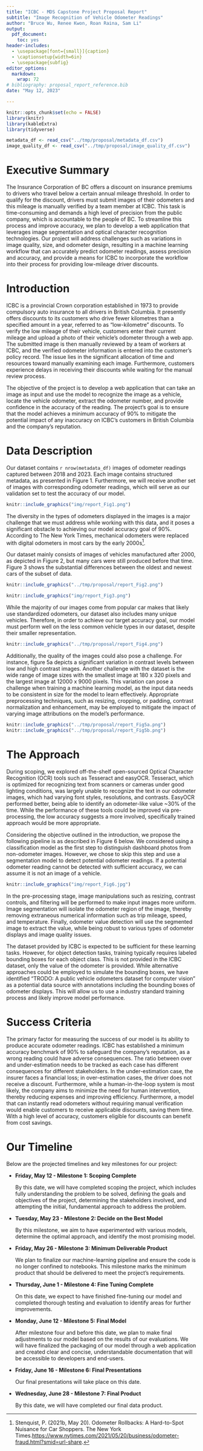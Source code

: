 ```yaml
---
title: "ICBC - MDS Capstone Project Proposal Report"
subtitle: "Image Recognition of Vehicle Odometer Readings"
author: "Bruce Wu, Renee Kwon, Roan Raina, Sam Li"
output:
  pdf_document:
    toc: yes
header-includes:
  - \usepackage[font={small}]{caption}
  - \captionsetup{width=6in}
  - \usepackage{subfig}
editor_options: 
  markdown: 
    wrap: 72
# bibliography: proposal_report_reference.bib
date: "May 12, 2023"

---
```


```r
knitr::opts_chunk$set(echo = FALSE)
library(knitr)
library(kableExtra)
library(tidyverse)
```

```r
metadata_df <- read_csv("../tmp/proposal/metadata_df.csv")
image_quality_df <- read_csv("../tmp/proposal/image_quality_df.csv")
```

# Executive Summary

The Insurance Corporation of BC offers a discount on insurance premiums
to drivers who travel below a certain annual mileage threshold. In order
to qualify for the discount, drivers must submit images of their
odometers and this mileage is manually verified by a team member at
ICBC. This task is time-consuming and demands a high level of precision
from the public company, which is accountable to the people of BC. To
streamline this process and improve accuracy, we plan to develop a web
application that leverages image segmentation and optical character
recognition technologies. Our project will address challenges such as
variations in image quality, size, and odometer design, resulting in a
machine learning workflow that can accurately predict odometer readings,
assess precision and accuracy, and provide a means for ICBC to
incorporate the workflow into their process for providing low-mileage
driver discounts.

\newpage

# Introduction

ICBC is a provincial Crown corporation established in 1973 to provide
compulsory auto insurance to all drivers in British Columbia. It
presently offers discounts to its customers who drive fewer kilometres
than a specified amount in a year, referred to as "low-kilometre"
discounts. To verify the low mileage of their vehicle, customers enter
their current mileage and upload a photo of their vehicle's odometer
through a web app. The submitted image is then manually reviewed by a
team of workers at ICBC, and the verified odometer information is
entered into the customer's policy record. The issue lies in the
significant allocation of time and resources toward manually examining
each image. Furthermore, customers experience delays in receiving their
discounts while waiting for the manual review process.

The objective of the project is to develop a web application that can
take an image as input and use the model to recognize the image as a
vehicle, locate the vehicle odometer, extract the odometer number, and
provide confidence in the accuracy of the reading. The project's goal is
to ensure that the model achieves a minimum accuracy of 90% to mitigate
the potential impact of any inaccuracy on ICBC's customers in British
Columbia and the company's reputation.

# Data Description

Our dataset contains `r nrow(metadata_df)` images of odometer readings
captured between 2018 and 2023. Each image contains structured metadata,
as presented in Figure 1. Furthermore, we will receive another set of
images with corresponding odometer readings, which will serve as our
validation set to test the accuracy of our model.

```r
knitr::include_graphics("img/report_Fig1.png")
```

The diversity in the types of odometers displayed in the images is a
major challenge that we must address while working with this data, and
it poses a significant obstacle to achieving our model accuracy goal of
90%. According to The New York Times, mechanical odometers were replaced
with digital odometers in most cars by the early 2000s[^1].

[^1]: Stenquist, P. (2021b, May 20). Odometer Rollbacks: A Hard-to-Spot
    Nuisance for Car Shoppers. The New York
    Times.<https://www.nytimes.com/2021/05/20/business/odometer-fraud.html?smid=url-share>.

Our dataset mainly consists of images of vehicles manufactured after
2000, as depicted in Figure 2, but many cars were still produced before
that time. Figure 3 shows the substantial differences between the oldest
and newest cars of the subset of data.

\newpage

```r
knitr::include_graphics("../tmp/proposal/report_Fig2.png")
```

```r
knitr::include_graphics("img/report_Fig3.png")
```

While the majority of our images come from popular car makes that likely
use standardized odometers, our dataset also includes many unique
vehicles. Therefore, in order to achieve our target accuracy goal, our
model must perform well on the less common vehicle types in our dataset,
despite their smaller representation.

```r
knitr::include_graphics("../tmp/proposal/report_Fig4.png") 
```

\newpage

Additionally, the quality of the images could also pose a challenge. For
instance, figure 5a depicts a significant variation in contrast levels
between low and high contrast images. Another challenge with the dataset
is the wide range of image sizes with the smallest image at 180 x 320
pixels and the largest image at 12000 x 9000 pixels. This variation can
pose a challenge when training a machine learning model, as the input
data needs to be consistent in size for the model to learn effectively.
Appropriate preprocessing techniques, such as resizing, cropping, or
padding, contrast normalization and enhancement, may be employed to
mitigate the impact of varying image attributions on the model's
performance.

```r
knitr::include_graphics("../tmp/proposal/report_Fig5a.png")
knitr::include_graphics("../tmp/proposal/report_Fig5b.png")
```

\newpage

# The Approach

During scoping, we explored off-the-shelf open-sourced Optical Character
Recognition (OCR) tools such as Tesseract and easyOCR. Tesseract, which
is optimized for recognizing text from scanners or cameras under good
lighting conditions, was largely unable to recognize the text in our
odometer images, which had varying font styles, resolutions, and
contrasts. EasyOCR performed better, being able to identify an
odometer-like value \~30% of the time. While the performance of these
tools could be improved via pre-processing, the low accuracy suggests a
more involved, specifically trained approach would be more appropriate.

Considering the objective outlined in the introduction, we propose the
following pipeline is as described in Figure 6 below. We considered
using a classification model as the first step to distinguish dashboard
photos from non-odometer images. However, we chose to skip this step and
use a segmentation model to detect potential odometer readings. If a
potential odometer reading cannot be detected with sufficient accuracy,
we can assume it is not an image of a vehicle.

```r
knitr::include_graphics("img/report_Fig6.jpg")
```

In the pre-processing stage, image manipulations such as resizing,
contrast controls, and filtering will be performed to make input images
more uniform. Image segmentation will isolate the odometer region of the
image, thereby removing extraneous numerical information such as trip
mileage, speed, and temperature. Finally, odometer value detection will
use the segmented image to extract the value, while being robust to
various types of odometer displays and image quality issues.

The dataset provided by ICBC is expected to be sufficient for these
learning tasks. However, for object detection tasks, training typically
requires labeled bounding boxes for each object class. This is not
provided in the ICBC dataset, only the value of the odometer is
provided. While alternative approaches could be employed to simulate the
bounding boxes, we have identified "TRODO: A public vehicle odometers
dataset for computer vision" as a potential data source with annotations
including the bounding boxes of odometer displays. This will allow us to
use a industry standard training process and likely improve model
performance.

# Success Criteria

The primary factor for measuring the success of our model is its ability
to produce accurate odometer readings. ICBC has established a minimum
accuracy benchmark of 90% to safeguard the company's reputation, as a
wrong reading could have adverse consequences. The ratio between over
and under-estimation needs to be tracked as each case has different
consequences for different stakeholders. In the under-estimation case,
the insurer faces a financial loss; in over-estimation cases, the driver
does not receive a discount. Furthermore, while a human-in-the-loop
system is most likely, the company aims to minimize the need for human
intervention, thereby reducing expenses and improving efficiency.
Furthermore, a model that can instantly read odometers without requiring
manual verification would enable customers to receive applicable
discounts, saving them time. With a high level of accuracy, customers
eligible for discounts can benefit from cost savings.

# Our Timeline

Below are the projected timelines and key milestones for our project:

-   **Friday, May 12 - Milestone 1: Scoping Complete**

    By this date, we will have completed scoping the project, which
    includes fully understanding the problem to be solved, defining the
    goals and objectives of the project, determining the stakeholders
    involved, and attempting the initial, fundamental approach to
    address the problem.

-   **Tuesday, May 23 - Milestone 2: Decide on the Best Model**

    By this milestone, we aim to have experimented with various models,
    determine the optimal approach, and identify the most promising
    model.

-   **Friday, May 26 - Milestone 3: Minimum Deliverable Product**

    We plan to finalize our machine-learning pipeline and ensure the
    code is no longer confined to notebooks. This milestone marks the
    minimum product that should be delivered to meet the project's
    requirements.

-   **Thursday, June 1 - Milestone 4: Fine Tuning Complete**

    On this date, we expect to have finished fine-tuning our model and
    completed thorough testing and evaluation to identify areas for
    further improvements.

-   **Monday, June 12 - Milestone 5: Final Model**

    After milestone four and before this date, we plan to make final
    adjustments to our model based on the results of our evaluations. We
    will have finalized the packaging of our model through a web
    application and created clear and concise, understandable
    documentation that will be accessible to developers and end-users.

-   **Friday, June 16 - Milestone 6: Final Presentations**

    Our final presentations will take place on this date.

-   **Wednesday, June 28 - Milestone 7: Final Product**

    By this date, we will have completed our final data product.
